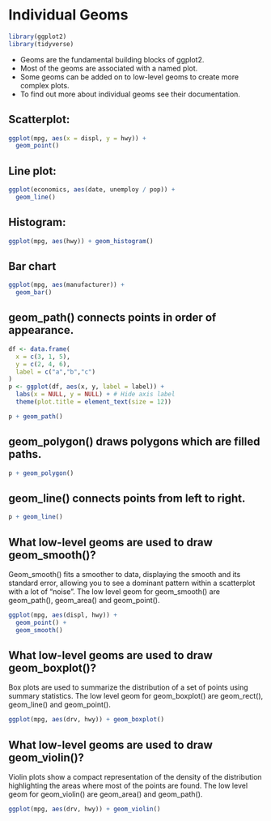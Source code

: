 # Individual Geoms

```r

library(ggplot2)
library(tidyverse)
```

- Geoms are the fundamental building blocks of ggplot2.
- Most of the geoms are associated with a named plot.
- Some geoms can be added on to low-level geoms to create more complex plots.
- To find out more about individual geoms see their documentation.

## Scatterplot:
```r
ggplot(mpg, aes(x = displ, y = hwy)) + 
  geom_point()
```

##  Line plot:
```r
ggplot(economics, aes(date, unemploy / pop)) +
  geom_line() 
```

## Histogram: 
```r
ggplot(mpg, aes(hwy)) + geom_histogram() 
```

## Bar chart
```r
ggplot(mpg, aes(manufacturer)) + 
  geom_bar() 
```
## geom_path() connects points in order of appearance.
```r
df <- data.frame(
  x = c(3, 1, 5), 
  y = c(2, 4, 6), 
  label = c("a","b","c")
)
p <- ggplot(df, aes(x, y, label = label)) + 
  labs(x = NULL, y = NULL) + # Hide axis label
  theme(plot.title = element_text(size = 12))
```

```r
p + geom_path()
```

## geom_polygon() draws polygons which are filled paths.
```r
p + geom_polygon() 
```

## geom_line() connects points from left to right.
```r
p + geom_line() 
```


## What low-level geoms are used to draw geom_smooth()? 
Geom_smooth() fits a smoother to data, displaying the smooth and its standard error, allowing you to see a dominant pattern within a scatterplot with a lot of "noise". The low level geom for geom_smooth() are geom_path(), geom_area() and geom_point().

```r
ggplot(mpg, aes(displ, hwy)) + 
  geom_point() + 
  geom_smooth()
```

## What low-level geoms are used to draw geom_boxplot()? 
Box plots are used to summarize the distribution of a set of points using summary statistics. The low level geom for geom_boxplot() are geom_rect(), geom_line() and geom_point(). 

```r
ggplot(mpg, aes(drv, hwy)) + geom_boxplot()
```

## What low-level geoms are used to draw geom_violin()?
Violin plots show a compact representation of the density of the distribution highlighting the areas where most of the points are found. The low level geom for geom_violin() are geom_area() and geom_path(). 

```r
ggplot(mpg, aes(drv, hwy)) + geom_violin()
```

